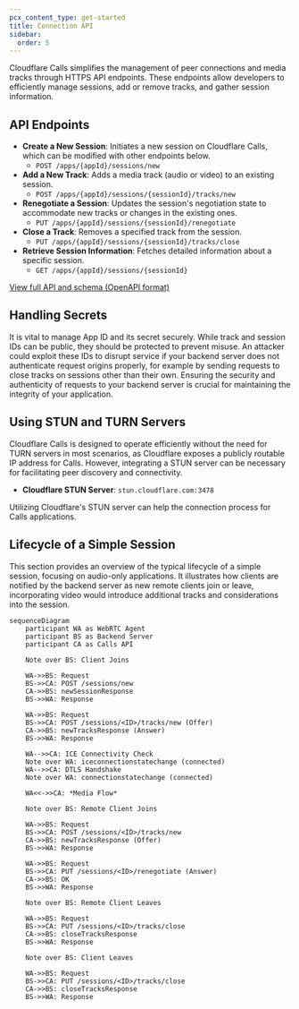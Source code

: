 ```yaml
---
pcx_content_type: get-started
title: Connection API
sidebar:
  order: 5
---
```


Cloudflare Calls simplifies the management of peer connections and media tracks through HTTPS API endpoints. These endpoints allow developers to efficiently manage sessions, add or remove tracks, and gather session information.

## API Endpoints

- **Create a New Session**: Initiates a new session on Cloudflare Calls, which can be modified with other endpoints below.
  - `POST /apps/{appId}/sessions/new`
- **Add a New Track**: Adds a media track (audio or video) to an existing session.
  - `POST /apps/{appId}/sessions/{sessionId}/tracks/new`
- **Renegotiate a Session**: Updates the session's negotiation state to accommodate new tracks or changes in the existing ones.
  - `PUT /apps/{appId}/sessions/{sessionId}/renegotiate`
- **Close a Track**: Removes a specified track from the session.
  - `PUT /apps/{appId}/sessions/{sessionId}/tracks/close`
- **Retrieve Session Information**: Fetches detailed information about a specific session.
  - `GET /apps/{appId}/sessions/{sessionId}`

[View full API and schema (OpenAPI format)](/calls/static/calls-api-2024-05-21.yaml)

## Handling Secrets

It is vital to manage App ID and its secret securely. While track and session IDs can be public, they should be protected to prevent misuse. An attacker could exploit these IDs to disrupt service if your backend server does not authenticate request origins properly, for example by sending requests to close tracks on sessions other than their own. Ensuring the security and authenticity of requests to your backend server is crucial for maintaining the integrity of your application.

## Using STUN and TURN Servers

Cloudflare Calls is designed to operate efficiently without the need for TURN servers in most scenarios, as Cloudflare exposes a publicly routable IP address for Calls. However, integrating a STUN server can be necessary for facilitating peer discovery and connectivity.

- **Cloudflare STUN Server**: `stun.cloudflare.com:3478`

Utilizing Cloudflare's STUN server can help the connection process for Calls applications.

## Lifecycle of a Simple Session

This section provides an overview of the typical lifecycle of a simple session, focusing on audio-only applications. It illustrates how clients are notified by the backend server as new remote clients join or leave, incorporating video would introduce additional tracks and considerations into the session.

```mermaid
sequenceDiagram
    participant WA as WebRTC Agent
    participant BS as Backend Server
    participant CA as Calls API

    Note over BS: Client Joins

    WA->>BS: Request
    BS->>CA: POST /sessions/new
    CA->>BS: newSessionResponse
    BS->>WA: Response

    WA->>BS: Request
    BS->>CA: POST /sessions/<ID>/tracks/new (Offer)
    CA->>BS: newTracksResponse (Answer)
    BS->>WA: Response

    WA-->>CA: ICE Connectivity Check
    Note over WA: iceconnectionstatechange (connected)
    WA-->>CA: DTLS Handshake
    Note over WA: connectionstatechange (connected)

    WA<<->>CA: *Media Flow*

    Note over BS: Remote Client Joins

    WA->>BS: Request
    BS->>CA: POST /sessions/<ID>/tracks/new
    CA->>BS: newTracksResponse (Offer)
    BS->>WA: Response

    WA->>BS: Request
    BS->>CA: PUT /sessions/<ID>/renegotiate (Answer)
    CA->>BS: OK
    BS->>WA: Response

    Note over BS: Remote Client Leaves

    WA->>BS: Request
    BS->>CA: PUT /sessions/<ID>/tracks/close
    CA->>BS: closeTracksResponse
    BS->>WA: Response

    Note over BS: Client Leaves

    WA->>BS: Request
    BS->>CA: PUT /sessions/<ID>/tracks/close
    CA->>BS: closeTracksResponse
    BS->>WA: Response
```
